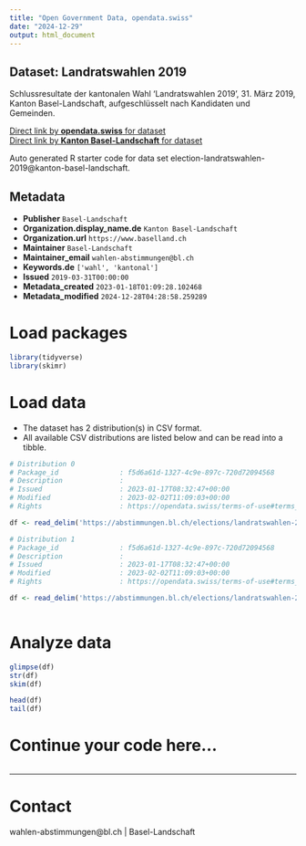 ```yaml
---
title: "Open Government Data, opendata.swiss"
date: "2024-12-29"
output: html_document
---
```


## Dataset: Landratswahlen 2019

Schlussresultate der kantonalen Wahl 'Landratswahlen 2019', 31. März 2019, Kanton Basel-Landschaft, aufgeschlüsselt nach Kandidaten und Gemeinden.

[Direct link by **opendata.swiss** for dataset](https://opendata.swiss/de/dataset/landratswahlen-2019)<br>
[Direct link by **Kanton Basel-Landschaft** for dataset](https://abstimmungen.bl.ch/elections/landratswahlen-2019/data)

Auto generated R starter code for data set election-landratswahlen-2019@kanton-basel-landschaft.

## Metadata

- **Publisher** `Basel-Landschaft`
- **Organization.display_name.de** `Kanton Basel-Landschaft`
- **Organization.url** `https://www.baselland.ch`
- **Maintainer** `Basel-Landschaft`
- **Maintainer_email** `wahlen-abstimmungen@bl.ch`
- **Keywords.de** `['wahl', 'kantonal']`
- **Issued** `2019-03-31T00:00:00`
- **Metadata_created** `2023-01-18T01:09:28.102468`
- **Metadata_modified** `2024-12-28T04:28:58.259289`


# Load packages

```r

library(tidyverse)
library(skimr)

```

# Load data

-   The dataset has 2 distribution(s) in CSV format.
-   All available CSV distributions are listed below and can be read into a tibble.

```r

# Distribution 0
# Package_id               : f5d6a61d-1327-4c9e-897c-720d72094568
# Description              : 
# Issued                   : 2023-01-17T08:32:47+00:00
# Modified                 : 2023-02-02T11:09:03+00:00
# Rights                   : https://opendata.swiss/terms-of-use#terms_by

df <- read_delim('https://abstimmungen.bl.ch/elections/landratswahlen-2019/data-csv')

# Distribution 1
# Package_id               : f5d6a61d-1327-4c9e-897c-720d72094568
# Description              : 
# Issued                   : 2023-01-17T08:32:47+00:00
# Modified                 : 2023-02-02T11:09:03+00:00
# Rights                   : https://opendata.swiss/terms-of-use#terms_by

df <- read_delim('https://abstimmungen.bl.ch/elections/landratswahlen-2019/data-parties-csv')



```

# Analyze data

```r

glimpse(df)
str(df)
skim(df)

head(df)
tail(df)

```

# Continue your code here...

```r

```

------------------------------------------------------------------------

# Contact

wahlen-abstimmungen@bl.ch | Basel-Landschaft
